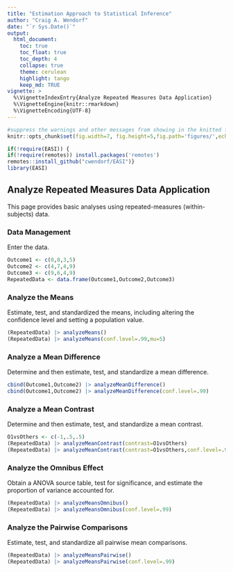 ```yaml
---
title: "Estimation Approach to Statistical Inference"
author: "Craig A. Wendorf"
date: "`r Sys.Date()`"
output:
  html_document:
    toc: true
    toc_float: true
    toc_depth: 4
    collapse: true
    theme: cerulean
    highlight: tango
    keep_md: TRUE
vignette: >
  %\VignetteIndexEntry{Analyze Repeated Measures Data Application}
  %\VignetteEngine{knitr::rmarkdown}
  %\VignetteEncoding{UTF-8}
---
```


```r
#suppress the warnings and other messages from showing in the knitted file.
knitr::opts_chunk$set(fig.width=7, fig.height=5,fig.path='figures/',echo=TRUE,warning=FALSE,message=FALSE)
```

```r
if(!require(EASI)) {
if(!require(remotes)) install.packages('remotes')
remotes::install_github("cwendorf/EASI")}
library(EASI)
```

## Analyze Repeated Measures Data Application

This page provides basic analyses using repeated-measures (within-subjects) data.

### Data Management

Enter the data.
```r
Outcome1 <- c(0,0,3,5)
Outcome2 <- c(4,7,4,9)
Outcome3 <- c(9,6,4,9)
RepeatedData <- data.frame(Outcome1,Outcome2,Outcome3)
```

### Analyze the Means

Estimate, test, and standardized the means, including altering the confidence level and setting a population value.
```r
(RepeatedData) |> analyzeMeans()
(RepeatedData) |> analyzeMeans(conf.level=.99,mu=5)
```

### Analyze a Mean Difference

Determine and then estimate, test, and standardize a mean difference.
```r
cbind(Outcome1,Outcome2) |> analyzeMeanDifference()
cbind(Outcome1,Outcome2) |> analyzeMeanDifference(conf.level=.99)
```

### Analyze a Mean Contrast

Determine and then estimate, test, and standardize a mean contrast.
```r
O1vsOthers <- c(-1,.5,.5)
(RepeatedData) |> analyzeMeanContrast(contrast=O1vsOthers)
(RepeatedData) |> analyzeMeanContrast(contrast=O1vsOthers,conf.level=.99)
```

### Analyze the Omnibus Effect

Obtain a ANOVA source table, test for significance, and estimate the proportion of variance accounted for.
```r
(RepeatedData) |> analyzeMeansOmnibus()
(RepeatedData) |> analyzeMeansOmnibus(conf.level=.99)
```

### Analyze the Pairwise Comparisons

Estimate, test, and standardize all pairwise mean comparisons.
```r
(RepeatedData) |> analyzeMeansPairwise()
(RepeatedData) |> analyzeMeansPairwise(conf.level=.99)
```
